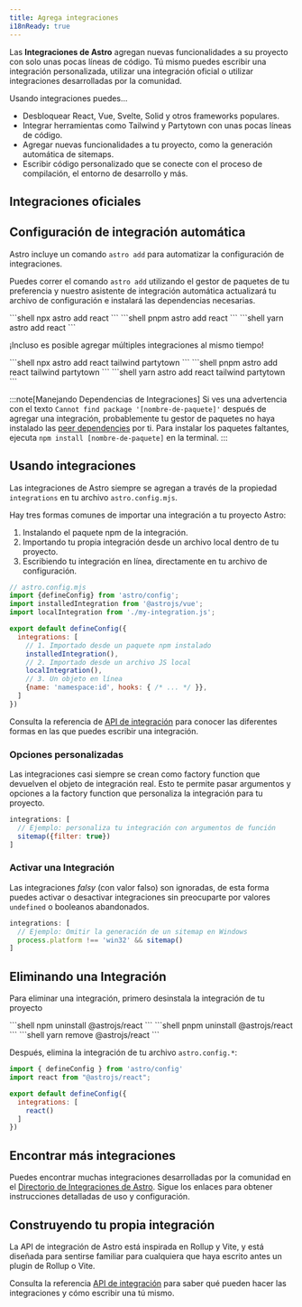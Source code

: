 ```yaml
---
title: Agrega integraciones
i18nReady: true
---
```




Las **Integraciones de Astro** agregan nuevas funcionalidades a su proyecto con solo unas pocas líneas de código. Tú mismo puedes escribir una integración personalizada, utilizar una integración oficial o utilizar integraciones desarrolladas por la comunidad. 

Usando integraciones puedes...

- Desbloquear React, Vue, Svelte, Solid y otros frameworks populares.
- Integrar herramientas como Tailwind y Partytown con unas pocas líneas de código.
- Agregar nuevas funcionalidades a tu proyecto, como la generación automática de sitemaps.
- Escribir código personalizado que se conecte con el proceso de compilación, el entorno de desarrollo y más.

## Integraciones oficiales

<IntegrationsNav />

## Configuración de integración automática

Astro incluye un comando `astro add` para automatizar la configuración de integraciones.

Puedes correr el comando `astro add` utilizando el gestor de paquetes de tu preferencia y nuestro asistente de integración automática actualizará tu archivo de configuración e instalará las dependencias necesarias.

<PackageManagerTabs>
  <Fragment slot="npm">
  ```shell
  npx astro add react
  ```
  </Fragment>
  <Fragment slot="pnpm">
  ```shell
  pnpm astro add react
  ```
  </Fragment>
  <Fragment slot="yarn">
  ```shell
  yarn astro add react
  ```
  </Fragment>
</PackageManagerTabs>

¡Incluso es posible agregar múltiples integraciones al mismo tiempo!

<PackageManagerTabs>
  <Fragment slot="npm">
  ```shell
  npx astro add react tailwind partytown
  ```
  </Fragment>
  <Fragment slot="pnpm">
  ```shell
  pnpm astro add react tailwind partytown
  ```
  </Fragment>
  <Fragment slot="yarn">
  ```shell
  yarn astro add react tailwind partytown
  ```
  </Fragment>
</PackageManagerTabs>

:::note[Manejando Dependencias de Integraciones]
Si ves una advertencia con el texto `Cannot find package '[nombre-de-paquete]'` después de agregar una integración, probablemente tu gestor de paquetes no haya instalado las [peer dependencies](https://nodejs.org/en/blog/npm/peer-dependencies/) por ti. Para instalar los paquetes faltantes, ejecuta `npm install [nombre-de-paquete]` en la terminal.
:::

## Usando integraciones

Las integraciones de Astro siempre se agregan a través de la propiedad `integrations` en tu archivo `astro.config.mjs`.

Hay tres formas comunes de importar una integración a tu proyecto Astro:
1. Instalando el paquete npm de la integración.
2. Importando tu propia integración desde un archivo local dentro de tu proyecto.
3. Escribiendo tu integración en línea, directamente en tu archivo de configuración.

```js
// astro.config.mjs
import {defineConfig} from 'astro/config';
import installedIntegration from '@astrojs/vue';
import localIntegration from './my-integration.js';

export default defineConfig({
  integrations: [
    // 1. Importado desde un paquete npm instalado
    installedIntegration(),
    // 2. Importado desde un archivo JS local
    localIntegration(),
    // 3. Un objeto en línea
    {name: 'namespace:id', hooks: { /* ... */ }},
  ]
})
```

Consulta la referencia de [API de integración](/es/reference/integrations-reference/) para conocer las diferentes formas en las que puedes escribir una integración.

### Opciones personalizadas

Las integraciones casi siempre se crean como factory function que devuelven el objeto de integración real. Esto te permite pasar argumentos y opciones a la factory function que personaliza la integración para tu proyecto.

```js
integrations: [
  // Ejemplo: personaliza tu integración con argumentos de función
  sitemap({filter: true})
]
```

### Activar una Integración

Las integraciones _falsy_ (con valor falso) son ignoradas, de esta forma puedes activar o desactivar integraciones sin preocuparte por valores `undefined` o booleanos abandonados.

```js
integrations: [
  // Ejemplo: Omitir la generación de un sitemap en Windows
  process.platform !== 'win32' && sitemap()
]
```

## Eliminando una Integración

Para eliminar una integración, primero desinstala la integración de tu proyecto

<PackageManagerTabs>
  <Fragment slot="npm">
  ```shell
  npm uninstall @astrojs/react
  ```
  </Fragment>
  <Fragment slot="pnpm">
  ```shell
  pnpm uninstall @astrojs/react
  ```
  </Fragment>
  <Fragment slot="yarn">
  ```shell
  yarn remove @astrojs/react
  ```
  </Fragment>
</PackageManagerTabs>

Después, elimina la integración de tu archivo `astro.config.*`:

```js title="astro.config.mjs" del={3,7}
import { defineConfig } from 'astro/config'
import react from "@astrojs/react";

export default defineConfig({
  integrations: [
    react()
  ]
})
```

## Encontrar más integraciones

Puedes encontrar muchas integraciones desarrolladas por la comunidad en el [Directorio de Integraciones de Astro](https://astro.build/integrations/). Sigue los enlaces para obtener instrucciones detalladas de uso y configuración.

## Construyendo tu propia integración

La API de integración de Astro está inspirada en Rollup y Vite, y está diseñada para sentirse familiar para cualquiera que haya escrito antes un plugin de Rollup o Vite.

Consulta la referencia [API de integración](/es/reference/integrations-reference/) para saber qué pueden hacer las integraciones y cómo escribir una tú mismo.
